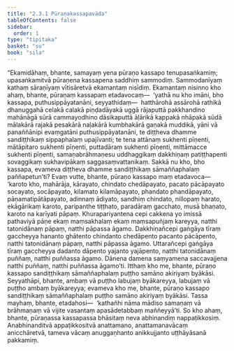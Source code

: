 ```yaml
---
title: "2.3.1 Pūraṇakassapavāda"
tableOfContents: false
sidebar:
  order: 1
type: "tipitaka"
basket: "su"
book: "sila"
---
```



<DynamicBreadcrumb />

<Division number="165" book="sila">

<Paragraph number="243" book="sila">
“Ekamidāhaṃ, bhante, samayaṃ yena pūraṇo kassapo tenupasaṅkamiṃ; upasaṅkamitvā pūraṇena kassapena saddhiṃ sammodiṃ. Sammodanīyaṃ kathaṃ sāraṇīyaṃ vītisāretvā ekamantaṃ nisīdiṃ. Ekamantaṃ nisinno kho ahaṃ, bhante, pūraṇaṃ kassapaṃ etadavocaṃ—  ‘yathā nu kho imāni, bho kassapa, puthusippāyatanāni, seyyathidaṃ—  hatthārohā assārohā rathikā dhanuggahā celakā calakā piṇḍadāyakā uggā rājaputtā pakkhandino mahānāgā sūrā cammayodhino dāsikaputtā āḷārikā kappakā nhāpakā sūdā mālakārā rajakā pesakārā naḷakārā kumbhakārā gaṇakā muddikā, yāni vā panaññānipi evaṃgatāni puthusippāyatanāni, te diṭṭheva dhamme sandiṭṭhikaṃ sippaphalaṃ upajīvanti; te tena attānaṃ sukhenti pīṇenti, mātāpitaro sukhenti pīṇenti, puttadāraṃ sukhenti pīṇenti, mittāmacce sukhenti pīṇenti, samaṇabrāhmaṇesu uddhaggikaṃ dakkhiṇaṃ patiṭṭhapenti sovaggikaṃ sukhavipākaṃ saggasaṃvattanikaṃ. Sakkā nu kho, bho kassapa, evameva diṭṭheva dhamme sandiṭṭhikaṃ sāmaññaphalaṃ paññapetun’ti?
</Paragraph>

</Division>
<Division number="166" book="sila">

<Paragraph number="244" book="sila">
Evaṃ vutte, bhante, pūraṇo kassapo maṃ etadavoca—  ‘karoto kho, mahārāja, kārayato, chindato chedāpayato, pacato pācāpayato socayato, socāpayato, kilamato kilamāpayato, phandato phandāpayato, pāṇamatipātāpayato, adinnaṃ ādiyato, sandhiṃ chindato, nillopaṃ harato, ekāgārikaṃ karoto, paripanthe tiṭṭhato, paradāraṃ gacchato, musā bhaṇato, karoto na karīyati pāpaṃ. Khurapariyantena cepi cakkena yo imissā pathaviyā pāṇe ekaṃ maṃsakhalaṃ ekaṃ maṃsapuñjaṃ kareyya, natthi tatonidānaṃ pāpaṃ, natthi pāpassa āgamo. Dakkhiṇañcepi gaṅgāya tīraṃ gaccheyya hananto ghātento chindanto chedāpento pacanto pācāpento, natthi tatonidānaṃ pāpaṃ, natthi pāpassa āgamo. Uttarañcepi gaṅgāya tīraṃ gaccheyya dadanto dāpento yajanto yajāpento, natthi tatonidānaṃ puññaṃ, natthi puññassa āgamo. Dānena damena saṃyamena saccavajjena natthi puññaṃ, natthi puññassa āgamo’ti.
</Paragraph>

<Paragraph number="245" book="sila">
Itthaṃ kho me, bhante, pūraṇo kassapo sandiṭṭhikaṃ sāmaññaphalaṃ puṭṭho samāno akiriyaṃ byākāsi. Seyyathāpi, bhante, ambaṃ vā puṭṭho labujaṃ byākareyya, labujaṃ vā puṭṭho ambaṃ byākareyya; evameva kho me, bhante, pūraṇo kassapo sandiṭṭhikaṃ sāmaññaphalaṃ puṭṭho samāno akiriyaṃ byākāsi. Tassa mayhaṃ, bhante, etadahosi—  ‘kathañhi nāma mādiso samaṇaṃ vā brāhmaṇaṃ vā vijite vasantaṃ apasādetabbaṃ maññeyyā’ti. So kho ahaṃ, bhante, pūraṇassa kassapassa bhāsitaṃ neva abhinandiṃ nappaṭikkosiṃ. Anabhinanditvā appaṭikkositvā anattamano, anattamanavācaṃ anicchāretvā, tameva vācaṃ anuggaṇhanto anikkujjanto uṭṭhāyāsanā pakkamiṃ.
</Paragraph>
</Division>